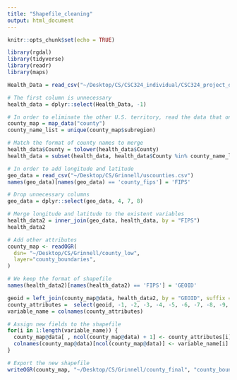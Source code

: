 ```yaml
---
title: "Shapefile_cleaning"
output: html_document
---
```


```r
knitr::opts_chunk$set(echo = TRUE)
```

```r
library(rgdal)
library(tidyverse)
library(readr)
library(maps)

Health_Data = read_csv("~/Desktop/CS/CSC324_individual/CSC324_project_data.csv")

# The first column is unnecessary
health_data = dplyr::select(Health_Data, -1)

# In order to eliminate the other U.S. territory, read the data that only contains contiguous US land
county_map = map_data("county")
county_name_list = unique(county_map$subregion)

# Match the format of county names to merge
health_data$County = tolower(health_data$County)
health_data = subset(health_data, health_data$County %in% county_name_list)

# In order to add longitude and latitude
geo_data = read_csv("~/Desktop/CS/Grinnell/uscounties.csv")
names(geo_data)[names(geo_data) == 'county_fips'] = 'FIPS'

# Drop unnecessary columns 
geo_data = dplyr::select(geo_data, 4, 7, 8)

# Merge longitude and latitude to the existent variables
health_data2 = inner_join(geo_data, health_data, by = "FIPS")
health_data2

# Add other attributes
county_map <- readOGR(
  dsn= "~/Desktop/CS/Grinnell/county_low",
  layer="county_boundaries",
)

# We keep the format of shapefile
names(health_data2)[names(health_data2) == 'FIPS'] = 'GEOID'

geoid = left_join(county_map@data, health_data2, by = "GEOID", suffix = c('', ''))
county_attributes =  select(geoid, -1, -2, -3, -4, -5, -6, -7, -8, -9, -13)
variable_name = colnames(county_attributes)

# Assign new fields to the shapefile
for(i in 1:length(variable_name)) {                                  
  county_map@data[ , ncol(county_map@data) + 1] <- county_attributes[i]                
  colnames(county_map@data)[ncol(county_map@data)] <- variable_name[i]  
}

# Export the new shapefile
writeOGR(county_map, "~/Desktop/CS/Grinnell/county_final", "county_boundaries", driver = "ESRI Shapefile")

```

